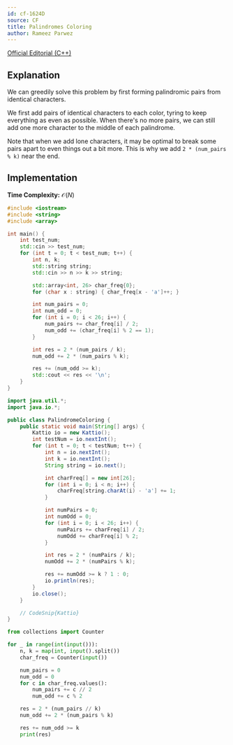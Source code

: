 ```yaml
---
id: cf-1624D
source: CF
title: Palindromes Coloring
author: Rameez Parwez
---
```


[Official Editorial (C++)](https://codeforces.com/blog/entry/98942)

## Explanation

We can greedily solve this problem by first forming palindromic pairs from identical characters.

We first add pairs of identical characters to each color, tyring to keep everything as even as possible.
When there's no more pairs, we can still add one more character to the middle of each palindrome.

Note that when we add lone characters, it may be optimal to break some pairs apart
to even things out a bit more.
This is why we add `2 * (num_pairs % k)` near the end.

## Implementation

**Time Complexity:** $\mathcal{O}(N)$

<LanguageSection>
<CPPSection>

```cpp
#include <iostream>
#include <string>
#include <array>

int main() {
	int test_num;
	std::cin >> test_num;
	for (int t = 0; t < test_num; t++) {
		int n, k;
		std::string string;
		std::cin >> n >> k >> string;

		std::array<int, 26> char_freq{0};
		for (char x : string) { char_freq[x - 'a']++; }

		int num_pairs = 0;
		int num_odd = 0;
		for (int i = 0; i < 26; i++) {
			num_pairs += char_freq[i] / 2;
			num_odd += (char_freq[i] % 2 == 1);
		}

		int res = 2 * (num_pairs / k);
		num_odd += 2 * (num_pairs % k);

		res += (num_odd >= k);
		std::cout << res << '\n';
	}
}
```

</CPPSection>
<JavaSection>

```java
import java.util.*;
import java.io.*;

public class PalindromeColoring {
	public static void main(String[] args) {
		Kattio io = new Kattio();
		int testNum = io.nextInt();
		for (int t = 0; t < testNum; t++) {
			int n = io.nextInt();
			int k = io.nextInt();
			String string = io.next();

			int charFreq[] = new int[26];
			for (int i = 0; i < n; i++) {
				charFreq[string.charAt(i) - 'a'] += 1;
			}

			int numPairs = 0;
			int numOdd = 0;
			for (int i = 0; i < 26; i++) {
				numPairs += charFreq[i] / 2;
				numOdd += charFreq[i] % 2;
			}

			int res = 2 * (numPairs / k);
			numOdd += 2 * (numPairs % k);

			res += numOdd >= k ? 1 : 0;
			io.println(res);
		}
		io.close();
	}

	// CodeSnip{Kattio}
}
```

</JavaSection>
<PySection>

```py
from collections import Counter

for _ in range(int(input())):
	n, k = map(int, input().split())
	char_freq = Counter(input())

	num_pairs = 0
	num_odd = 0
	for c in char_freq.values():
		num_pairs += c // 2
		num_odd += c % 2

	res = 2 * (num_pairs // k)
	num_odd += 2 * (num_pairs % k)

	res += num_odd >= k
	print(res)
```

</PySection>
</LanguageSection>
